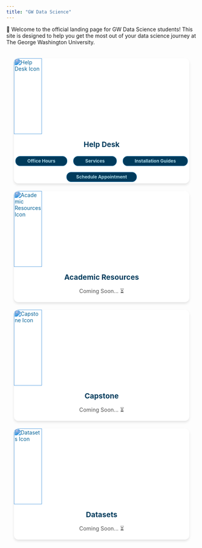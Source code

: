 ```yaml
---
title: "GW Data Science"
---
```


::: {.callout-note appearance="simple" icon=false}
👋 Welcome to the official landing page for GW Data Science students! This site is designed to help you get the most out of your data science journey at The George Washington University.
:::


```{=html}
<style>
  h1 {
    color: rgb(0, 59, 92) !important;
  }
  .grid-item img {
      filter: invert(17%) sepia(96%) saturate(1530%) hue-rotate(180deg) brightness(90%) contrast(95%);
  }
  .tags {
      display: flex;
      flex-wrap: wrap; 
      gap: 8px; /* Reduce space between tags */
      justify-content: center; 
      margin-top: 10px; /* Slightly reduce space above the tags */
  }
  .tag {
      text-decoration: none;
      background-color: rgb(0, 59, 92); 
      color: rgb(173, 216, 230); 
      padding: 5px 12px; /* Reduce padding */
      border-radius: 12px; /* Slightly smaller rounded corners */
      font-size: 0.75rem; /* Decrease font size */
      font-weight: bold;
      border: 1px solid rgb(0, 100, 150); 
      transition: background 0.3s ease, color 0.3s ease;
      display: inline-flex;
      justify-content: center;
      align-items: center;
      min-width: 80px; /* Reduce minimum width */
      max-width: 160px; /* Reduce maximum width */
      text-align: center;
      line-height: 1.2; /* Reduce line height */
      margin: 4px; /* Slightly reduce spacing around each tag */
      flex: 1 1 auto; 
  }
  .tag:hover {
      /* background-color: rgb(0, 80, 120); */
      color: gray;
  }
</style>

<div class="grid" style="
    display: grid; 
    grid-template-columns: repeat(auto-fill, minmax(300px, 1fr)); 
    gap: 20px; 
    padding: 20px; 
    max-width: 1200px; 
    margin: 0 auto;
    grid-auto-flow: dense;
">

  <div class="grid-item" style="background-color: #fff; border-radius: 12px; box-shadow: 0 4px 6px rgba(0, 0, 0, 0.1); overflow: hidden; transition: transform 0.2s, box-shadow 0.2s;">
    <img src="data/images/person-raised-hand.svg" alt="Help Desk Icon" style="width: 40%; height: 200px;">
    <h1 style="text-align: center; margin: 15px; font-size: 1.2rem; color: #333;">Help Desk</h1>
    <div class="tags">
      <a href="content/helpdesk/office-hours.qmd" class="tag">Office Hours</a>
      <a href="content/helpdesk/services.qmd" class="tag">Services</a>
      <a href="content/helpdesk/installation-guides.qmd" class="tag">Installation Guides</a>
      <a href="content/helpdesk/schedule-appointment.qmd" class="tag">Schedule Appointment</a>
    </div>
  </div>

  <div class="grid-item" style="background-color: #fff; border-radius: 12px; box-shadow: 0 4px 6px rgba(0, 0, 0, 0.1); overflow: hidden; transition: transform 0.2s, box-shadow 0.2s;">
    <img src="data/images/book-fill.svg" alt="Academic Resources Icon" style="width: 40%; height: 200px;">
    <h1 style="text-align: center; margin: 15px; font-size: 1.2rem; color: #333;">Academic Resources</h1>
    <p style="text-align: center; margin: 0 15px 15px 15px; font-size: 0.9rem; color: #555;">Coming Soon... ⏳ </p>
  </div>

  <div class="grid-item" style="background-color: #fff; border-radius: 12px; box-shadow: 0 4px 6px rgba(0, 0, 0, 0.1); overflow: hidden; transition: transform 0.2s, box-shadow 0.2s;">
    <img src="data/images/archive-fill.svg" alt="Capstone Icon" style="width: 40%; height: 200px;">
    <h1 style="text-align: center; margin: 15px; font-size: 1.2rem; color: #333;">Capstone</h1>
    <p style="text-align: center; margin: 0 15px 15px 15px; font-size: 0.9rem; color: #555;">Coming Soon... ⏳ </p>
  </div>

  <div class="grid-item" style="background-color: #fff; border-radius: 12px; box-shadow: 0 4px 6px rgba(0, 0, 0, 0.1); overflow: hidden; transition: transform 0.2s, box-shadow 0.2s;">
    <img src="data/images/database-fill.svg" alt="Datasets Icon" style="width: 40%; height: 200px;">
    <h1 style="text-align: center; margin: 15px; font-size: 1.2rem; color: #333;">Datasets</h1>
    <p style="text-align: center; margin: 0 15px 15px 15px; font-size: 0.9rem; color: #555;">Coming Soon... ⏳ </p>
  </div>

</div>
```
